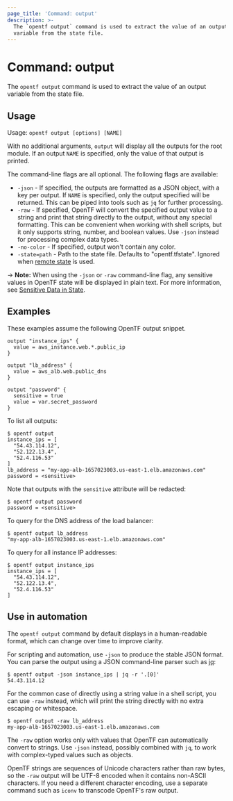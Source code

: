 ```yaml
---
page_title: 'Command: output'
description: >-
  The `opentf output` command is used to extract the value of an output
  variable from the state file.
---
```


# Command: output

The `opentf output` command is used to extract the value of
an output variable from the state file.

## Usage

Usage: `opentf output [options] [NAME]`

With no additional arguments, `output` will display all the outputs for
the root module. If an output `NAME` is specified, only the value of that
output is printed.

The command-line flags are all optional. The following flags are available:

* `-json` - If specified, the outputs are formatted as a JSON object, with
  a key per output. If `NAME` is specified, only the output specified will be
  returned. This can be piped into tools such as `jq` for further processing.
* `-raw` - If specified, OpenTF will convert the specified output value to a
  string and print that string directly to the output, without any special
  formatting. This can be convenient when working with shell scripts, but
  it only supports string, number, and boolean values. Use `-json` instead
  for processing complex data types.
* `-no-color` - If specified, output won't contain any color.
* `-state=path` - Path to the state file. Defaults to "opentf.tfstate".
  Ignored when [remote state](/opentf/language/state/remote) is used.

-> **Note:** When using the `-json` or `-raw` command-line flag, any sensitive
values in OpenTF state will be displayed in plain text. For more information,
see [Sensitive Data in State](/opentf/language/state/sensitive-data).

## Examples

These examples assume the following OpenTF output snippet.

```hcl
output "instance_ips" {
  value = aws_instance.web.*.public_ip
}

output "lb_address" {
  value = aws_alb.web.public_dns
}

output "password" {
  sensitive = true
  value = var.secret_password
}
```

To list all outputs:

```shellsession
$ opentf output
instance_ips = [
  "54.43.114.12",
  "52.122.13.4",
  "52.4.116.53"
]
lb_address = "my-app-alb-1657023003.us-east-1.elb.amazonaws.com"
password = <sensitive>
```

Note that outputs with the `sensitive` attribute will be redacted:

```shellsession
$ opentf output password
password = <sensitive>
```

To query for the DNS address of the load balancer:

```shellsession
$ opentf output lb_address
"my-app-alb-1657023003.us-east-1.elb.amazonaws.com"
```

To query for all instance IP addresses:

```shellsession
$ opentf output instance_ips
instance_ips = [
  "54.43.114.12",
  "52.122.13.4",
  "52.4.116.53"
]
```

## Use in automation

The `opentf output` command by default displays in a human-readable format,
which can change over time to improve clarity.

For scripting and automation, use `-json` to produce the stable JSON format.
You can parse the output using a JSON command-line parser such as
[jq](https://stedolan.github.io/jq/):

```shellsession
$ opentf output -json instance_ips | jq -r '.[0]'
54.43.114.12
```

For the common case of directly using a string value in a shell script, you
can use `-raw` instead, which will print the string directly with no extra
escaping or whitespace.

```shellsession
$ opentf output -raw lb_address
my-app-alb-1657023003.us-east-1.elb.amazonaws.com
```

The `-raw` option works only with values that OpenTF can automatically
convert to strings. Use `-json` instead, possibly combined with `jq`, to
work with complex-typed values such as objects.

OpenTF strings are sequences of Unicode characters rather than raw bytes,
so the `-raw` output will be UTF-8 encoded when it contains non-ASCII
characters. If you need a different character encoding, use a separate command
such as `iconv` to transcode OpenTF's raw output.
